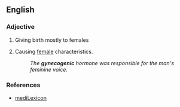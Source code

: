 ==English==

===Adjective===
{{en-adj}}

# {{medicine}} Giving birth mostly to females
# {{obsolete|biology}} Causing [[female]] characteristics.
#: ''The '''gynecogenic''' hormone was responsible for the man's feminine voice.''

===References===
* [http://www.medilexicon.com/medicaldictionary.php?t=38833 mediLexicon]